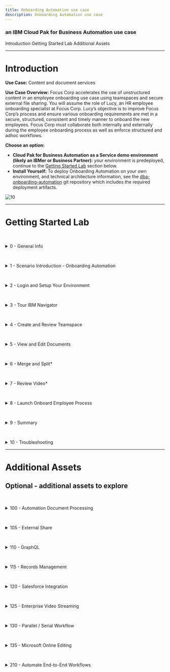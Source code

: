 ```yaml
---
title: Onboarding Automation use case
description: Onboarding Automation use case
---
```


### an IBM Cloud Pak for Business Automation use case

<AnchorLinks>
  <AnchorLink>Introduction</AnchorLink>
  <AnchorLink>Getting Started Lab</AnchorLink>
  <AnchorLink>Additional Assets</AnchorLink>
</AnchorLinks>

***

# Introduction

**Use Case:** Content and document services

**Use Case Overview:** Focus Corp accelerates the use of unstructured content in an employee onboarding use case using teamspaces and secure external file sharing. You will assume the role of Lucy, an HR employee onboarding specialist at Focus Corp. Lucy’s objective is to improve Focus Corp’s process and ensure various onboarding requirements are met in a secure, structured, consistent and timely manner to onboard the new employees. Focus Corp must collaborate both internally and externally during the employee onboarding process as well as enforce structured and adhoc workflows. 

**Choose an option:**

  * **Cloud Pak for Business Automation as a Service demo environment (likely an IBMer or Business Partner):** your environment is predeployed, continue to the [Getting Started Lab](#getting-started-lab) section below.
  * **Install Yourself:** To deploy Onboarding Automation on your own environment, and technical architecture information, see the <a href="https://github.com/ibm-cloud-architecture/dba-onboarding-automation" target="_blank">dba-onboarding-automation</a> git repository which includes the required deployment artifacts.

 ![10](./images/010-Intro-OnboardingAutomation.png)

***

# Getting Started Lab

<a name="lab-section-0"></a>
<br/>
<details>
<summary>0 - General Info</summary>

<br/>

Below are some of the icons used throughout this lab

> ℹ️ &nbsp; &nbsp; **Informational note**

> ⚠️  &nbsp; &nbsp;**Warning note**

> ﹡ &nbsp; &nbsp; **Sections identified with a ﹡ indicates that the section may require deeper technical expertise <br />
&nbsp; &nbsp; &nbsp; &nbsp; &nbsp; and should be skipped by non-technical users**

</details>

<a name="lab-section-1"></a>
<br/>
<details>
<summary>1 - Scenario Introduction - Onboarding Automation</summary>

<br/>

**Use Case Overview**

<br/>

Employee applicant (John Doe) submitted an employee application and video interview along with other materials as part of the employment application process. During this process, HR processors initially reviewed the employment application making comments and annotations on the document along with entering video bookmarks, allowing additional reviewers to quickly locate key responses. Lucy along with other reviewers are able to review all the information and documents pertaining to applicant John Doe in the teamspace in a consistent and secure manner using an intuitive user-interface. Some of the information such as the applicant's SSN, is available on some of the documents but they are redacted so that only reviewers with the appropriate permission are able to see the redacted content. The use of video bookmarks also allows Lucy to quickly jump to key sections of the video without necessarily having to watch the entire video. Finally, Lucy is able to integrate with enterprise workflow to launch additional manual and automated processes.

<br/>

**Discovery Map**

<br/>

![44](./images/000-Intro-DiscoveryMap.png)

<br/>

[Go to top](#lab-section-1) | [Go to Getting Started Lab](#getting-started-lab)
</details>

<a name="lab-section-2"></a>
<br/>

<details>

<summary>2 - Login and Setup Your Environment</summary>

<br/>

This demo requires the use of a Cloud Pak for Business Automation, select one of the options below to access an environment

<br/>

<a name="lab-section-2a"></a>
<br/>
<details>
<summary style="margin-left: 40px">Option 2A - Using a Cloud Pak for Business Automation as a Service environment (likely an IBMer or Business Partner)?</summary>

<br/>

<p style="margin-left: 40px">

IBM maintains multiple SaaS tenants that can be reserved and accessed by both IBMers and Business Partners.

<br/>

Please login to IBM Technology Zone and navigate to <a href="https://techzone.ibm.com/collection/5fdfcf8b99cf35001ee4954d" target="_blank">here</a> to reserve an environment.

<br/>
Once you have access to an environment, please continue here:

1\. Enablement Users, your environment setup should already be completed, please continue.
2\. Demo Users, once your account administrator completes the below setup and provides you access, please continue.
3\. Administrator Users, expand the following section to access additional steps to setup access for yourself and others in your environment.

</p>

<br/>

<a name="lab-section-2aa"></a>
<br/>
<details>
<summary style="margin-left: 80px">Additional on Cloud Administrator Setup</summary>

<p style="margin-left: 80px">

<br/>

1\. Login to your Cloud Pak for Business Automation as a Service demo environment <a href="http://automationcloud.ibm.com" target="_blank">here</a> to access your portal.
2\. Open the menu in the upper left.
3\. Under **Administer subscriptions**, click **Access management**.
4\. Locate or search for your user and ensure all environments (Development and so on) are activated.
5\. Click the pencil icon on the right side of your user row and ensure the appropriate roles are selected (below is an example set of roles).
6\. Repeat this process for all users that need access using the below for reference.

</p>

<br/>

<p style="margin-left: 80px">

<Row>
<Column colLg={4} colMd={4}>

**All User Access Roles**

![2](./images/required-roles.png)
<br/>

</Column>
<Column colLg={4} colMd={4}>

**All Administrator Roles**

![2](./images/all-admin-roles.png)
<br/>

</Column>
</Row>

</p>

<br/>

<p style="margin-left: 80px">

[Go to top](#lab-section-2aa) | [Go to Getting Started Lab](#getting-started-lab)

</p>

</details>

> Enablement and Demo Users, continue here...

<p style="margin-left: 40px">

4\. Login to your Cloud Pak for Business Automation as a Service demo environment <a href="http://automationcloud.ibm.com" target="_blank">here</a> to access your portal.
5\. Open the menu in the upper left
6\. Select **Production** and then **Run**

<br/>

![11](./images/001c-Portal.png)

<br/>

7\. Click the **Business Automation Apps** tile to launch the Business Automation Navigator desktop

<br/>

![11](./images/001d-Portal.png)

<br/>

8\. Wait for the desktop to load in a new browser window/tab (it can take some time)

<br/>

9\. Start by reviewing the available demos, they all represent a business automation use case so you can easily get started.

<br/>

![11](./images/001d-BAN.png)

<br/>

10\. When ready, click the **Onboarding Automation** tile to launch the demo.

<br/>

![13](./images/Application01b.png)

<br/>

11\. Check the tabs to learn more about the demo
&nbsp; &nbsp;&nbsp; &nbsp; a\. **Storyboard**
&nbsp; &nbsp;&nbsp; &nbsp; b\. **Discovery Map**

<br/>

![13](./images/Application03-Tabs.png)

<br/>

12\. Navigate to the **Run the demo!** tab and then click on the picture of the **Lucy - HR Employee Onboarding Specialist**

<br/>

![13](./images/Application03-Lucy.png)

> Please continue to the next section...

[Go to top](#lab-section-2a) | [Go to Getting Started Lab](#getting-started-lab)
</p>
</details>

<br/>

<a name="lab-section-2b"></a>
<br/>
<details>
<summary style="margin-left: 40px">Option 2B - Are You Using Your Own Environment (not an on Cloud trial/demo)?</summary>

<br/>

<p style="margin-left: 40px">

1\. Standard Users, once your account administrator completes the below setup and provides you access, please continue.
2\. Administrator Users, expand the following section to access additional information to setup access for yourself and others in your environment:

<br/>

</p>

<details>
<summary style="margin-left: 80px">Additional Administrator Setup For Your Own Environment</summary>

<p style="margin-left: 80px">

<br/>

See the <a href="https://github.com/ibm-cloud-architecture/dba-onboarding-automation" target="_blank">dba-onboarding-automation</a> git repository to deploy on your own platform.

</p>

<br/>

</details>

> Standard Users, continue here...

<p style="margin-left: 40px">

3\. Ask your administrator for the URL to the desktop in Business Automation Navigator and your login credentials

4\. Wait for the desktop to load in a new browser window/tab (it can take some time)

5\. Start by reviewing the available demos, they all represent a business automation use case so you can easily get started.

<br/>

![11](./images/001d-BAN.png)

<br/>

6\. When ready, click the **Onboarding Automation** tile to launch the demo.

<br/>

![13](./images/Application01b.png)

<br/>

7\. Check the tabs to learn more about the demo
&nbsp; &nbsp;&nbsp; &nbsp; a\. **Storyboard**
&nbsp; &nbsp;&nbsp; &nbsp; b\. **Discovery Map**

<br/>

![13](./images/Application03-Tabs.png)

<br/>

8\. Navigate to the **Run the demo!** tab and then click on the picture of the **Lucy - HR Employee Onboarding Specialist**

<br/>

![13](./images/Application03-Lucy.png)

</p>

> Please continue to the next section...

<p style="margin-left: 40px">

[Go to top (Option 2b)](#lab-section-2b) | [Go to Getting Started Lab](#getting-started-lab)

</p>

</details>

<br/>

[Go to top](#lab-section-2) | [Go to Getting Started Lab](#getting-started-lab)
</details>

<a name="lab-section-3"></a>
<br/>
<details>
<summary>3 - Tour IBM Navigator</summary>

#### IBM Navigator is a desktop for an organization's workers to find and organize information.

<br/>

You are now a Human Resources (HR) Onboarding Specialist, Lucy, at Focus Corp reviewing an applicant, John Doe, for employment. As an onboarding specialist, Lucy will use the IBM Navigator user interface to review content submitted by John such as the employment application and video interview.

<br/>

Let's take a quick tour of the **IBM Navigator** user interface.

<br/>

1\. Click on the navigation menu icon in the upper left corner of the screen

<br/>

The navigation menu icon (also commonly referred to as the hamburger icon) is used to access the navigation menu and features such as **Browse**, **Search**, **Share**, **Teamspaces**, **Work**, **Cases** and **Reports**. Additional features can also be added using plugins. This interface including the top banner, list of features and menu options are configurable through the use of desktops.

<br/>

Note: The **Reports** feature is used for Records Management and may or may not be installed on your environment. Records Management related activities such as declaring a record can be done automatically and also manually using the **Browse** feature. The **Work** and **Cases** feature show workflow tasks assigned to the user and case manager activities (respectively).

<br/>

 ![13](./images/100-Navigator-Hamburger.png)

<br/>

2\. Click the **Browse** feature

<br/>

 ![44](./images/100-Navigator-BrowseFeature.png)

<br/>

You are now viewing a repository called **Corporate Operations** which is an **IBM FileNet Content Manager** repository. You can also access other repositories and perform cross-repository searches using **CM8** (IBM Content Manager), **CMOD** (IBM Content Manager OnDemand), **Box®** and **CMIS** (Content Management Interoperability Services) compliant repositories like **Alfresco®** and **Microsoft SharePoint®** On-Premises.

<br/>

3\. From the folder structure on the left side of the screen, traverse and click on the **Focus Corp Docs / Human Resources / Onboarded Employees** folder representing content for onboarded employees.

<br/>

 ![13](./images/110c-Navigator-OnboardedEmployees.png)

<br/>

As shown the diagram above, the center or content area of the screen shows the selected content which may also be used to traverse the folder structure. Additionally, the top of the content area displays the full folder structure of the selected content.

<br/>

4\. Click on the **Selena Swift** checkbox as shown in the diagram below.

<br/>

Please note that the folder can be selected by either clicking on the checkbox -OR- by clicking on the folder row. If a checkbox is not visible, contact your administrator to enable **Content list checkboxes** at the desktop level. Clicking on the folder name text will select the folder and additionally traverse into the folder.

<br/>

 ![13](./images/115-Navigator-SelenaSwift.png)

<br/>

For onboarded employee – **Selena Swift**, you can see custom folder properties such as the **First Name**, **Last Name**, **Employee ID**, **Onboarded** status and **Hire Date**.

<br/>

5\. Navigate to the **Focus Corp Docs / Human Resources / Onboarded Employees / Selena Swift / Employee Packet** folder and then click on the checkbox for the first document. Next, in the upper-right corner, select the different **Views** (**Details**, **Magazine**, **Filmstrip**). As shown in the diagram below, the **Details** view is shown as the default view.

<br/>

 ![13](./images/120c-Navigator-EmployeePacket.png)

<br/>

In our example, Focus Corp maintains an **Employee Packet** folder that contains new employee info documents such as the **Confidentiality Agreement** and **Employee Manual**. In the **Details** view, you are able to see the thumbnail and properties of the selected content.

<br/>

6\. Select the **Magazine** view

<br/>

 ![13](./images/121-Navigator-Magazine.png)

<br/>

In the **Magazine** view, you can now see the same content along with social features such as **Likes**, **Tags**, **Downloads** and **Comments**.

<br/>

7\. Select the **Filmstrip** view. The **Filmstrip** view is very useful for looking at media such pictures. Select the **Photos** folder below the **Employee Packet** folder and then select each picture document.

<br/>

 ![13](./images/122-Navigator-Filmstrip.png)

<br/>

[Go to top](#lab-section-3) | [Go to Getting Started Lab](#getting-started-lab)
</details>

<a name="lab-section-4"></a>
<br/>
<details>
<summary>4 - Create and Review Teamspace</summary>

#### Let’s now look at teamspaces. Teamspaces represent a focused view of the relevant folders, documents and searches that a team needs to complete their tasks.

<br/>

Our use case revolves around Lucy reviewing an existing teamspace for employee applicant John Doe. Typicaly, the teamspace would already be created, processed and reviewed by a few HR processors before reaching Lucy to further review and approve the applicant for onboarding. In this section, you first create an employee onboarding teamspace for the employee applicant John Doe. Next, you will review how a teamspace is used once it is created.

<br/>

<a name="lab-section-41"></a>
<br/>
<details>
<summary style="margin-left: 40px">4.1 - Create Teamspace</summary>
<p style="margin-left: 40px">

<br/>

An **Employee Onboarding** teamspace template should already be available. If not or if you want to learn more about creating teamspace templates, please proceed to the section below - **4.1.1 - Teamspace Template Builder**. Otherwise, proceed to section **4.1.2 - Teamspace Builder**.

<br/>

</p>

<a name="lab-section-411"></a>
<br/>
<details>
<summary style="margin-left: 80px">4.1.1 - Teamspace Template Builder*</summary>
<p style="margin-left: 80px">

> ℹ️ &nbsp; This section is optional, if you do not want to perform this section, please proceed to the next section.

This section covers the creation of a teamspace template using the teamspace template builder.

<br/>

The use of teamspace templates allows for the configuration of the folder hierarchy, documents, search templates, and security in a user-friendly wizard interface which can then be used to create teamspaces in a timely, secure and consistent manner.

<br/>

1\. From the navigation menu, click on **Teamspaces**

<br/>

 ![13](./images/additional-assets/teamspace-template/100-Teamspace-Feature.png)

<br/>
<br/>

2\. Click on the **Templates** tab and then click on **New Template**

<br/>

 ![13](./images/additional-assets/teamspace-template/110-New-Teamspace-Template.png)

<br/>

As shown in the diagram below, the **Teamspace Template Builder** is displayed.

<br/>

The teamspace template builder uses a wizard-driven user interface that guides you through the following steps:
- Define Teamspace Template
- Select Searches
- Select Classes or Entry Templates
- Folders and Documents Tree
- Select Roles

<br/>

 ![13](./images/additional-assets/teamspace-template/120-Template-Builder.png)

<br/>
<br/>

3\. Teamspace Template Builder - Define Teamspace Template

<br/>

Enter a value for the **Template name** and **Template description**. If you are using a shared environment and plan to share the template, please select a value that distinguishes your template from others. In the diagram below, a generic template name and description is used for the employee onboarding use case and specified not to share the template.

<br/>

At this point, you can continue to the next step by clicking on the **Next** button for the remaining configuration items (searches, classes/entry templates, folders/documents and roles). At any point, you can complete the configuration of the template by clicking on the **Finish** button and optionally edit the configuration at a later time.

<br/>

When complete, click on the **Next** button to continue to the next step.

<br/>

 ![13](./images/additional-assets/teamspace-template/130-Define-Teamspace-Template.png)

<br/>
<br/>

4\. Teamspace Template Builder - Select Searches

<br/>

You will not specify any searches for the teamspace, click the **Next** button to continue to the next step

<br/>

 ![13](./images/additional-assets/teamspace-template/140b-Select-Searches.png)

<br/>
<br/>

5\. Teamspace Template Builder - Select Classes or Entry Templates

<br/>

This step specifies either document classes or entry templates that can be used to store documents into the teamspace. You will configure this step using classes. As shown in the diagram below, first click the option for **Use classes to add documents**. Select the **Employment Application** and the **Document** classes and click the **Add** button. Finally, click on the **Next** button to continue to the next step.

<br/>

 ![13](./images/additional-assets/teamspace-template/150-Template-Select-Classes.png)

<br/>

>Note: if the **Employment Application** class is not available, please contact your Administrator to make it available to you. Otherwise, selecting the default **Document** is sufficient - you will just not see the custom properties (First Name, Last Name, Application Date) when adding the application document to the teamspace.

<br/>
<br/>

6\. Teamspace Template Builder - Folders and Documents Tree

<br/>

This step configures the folder structure that will be used for the teamspace. Additionally, documents can be added to the folder(s). The use of a common folder structure and default documents provides a consistent process so that any teamspaces created with this template uses a consistent and standardized folder hierarchy and documents.

<br/>

Click **New Folder** and then build the folder structure shown below or create your own custom folder structure. To add a document to a folder, click on the **Add Document** button and add a document. When complete, click on the **Next** button to continue to the last step.

<br/>

 ![13](./images/additional-assets/teamspace-template/160-Folders-Documents-Tree.png)


<br/>
<br/>

7\. Teamspace Template Builder - Select Roles

<br/>

This steps allows you to either associate existing role templates or create custom roles for the teamspace template. Click **New Role**, enter a **Role Name** / **Role Description** and then set the desired permissions for the role.

<br/>

As shown in the diagram below, create one or more the following custom roles: HR - Human Resources, Payroll - Payroll, Manager - Department Manager, IT - Information Technology. Alternatively, you can also select an existing role template available at the bottom and add them to the teamspace template. When complete, click on the **Finish** button to complete the setup of the teamspace template. The teamspace template can be updated at a later time if desired.

<br/>

 ![13](./images/additional-assets/teamspace-template/170b-Select-Roles.png)

<br/>

The teamspace template is now complete, please refer to the next section **4.1.2 Teamspace Builder** to create a teamspace from this template.

<br/>

[Go to top (Teamspace Template Builder)](#lab-section-411) | [Go to Getting Started Lab](#getting-started-lab)

<br/>

</p>

</details>

<a name="lab-section-412"></a>
<br/>
<details>
<summary style="margin-left: 80px">4.1.2 - Teamspace Builder</summary>
<p style="margin-left: 80px">

<br/>

This section covers how to create a teamspace from the **Employee Onboarding** teamspace template that was created in the section above.

<br/>

Download the items below, these items will be added later to the teamspace:
* Employment Application - [Focus Corp - Employment Application.pdf](https://github.com/ibm-cloud-architecture/dba-onboarding-automation/raw/main/content-services/sample-content/Focus%20Corp%20-%20Employment%20Application.pdf)
* Video Interview - <a href="https://ibm.box.com/s/wrg8tk9cx7bi4g23wjk19esxi1rmnl8l" target="_blank">Focus Corp - Video Interview - John Doe - KT.mp4</a>

<br/>

1\. From the navigation menu, click on **Teamspaces**

<br/>

 ![13](./images/additional-assets/teamspace-template/100-Teamspace-Feature.png)

<br/>

2\. Click on the **Teamspaces** tab and then click on **New Teamspace**

<br/>

 ![13](./images/additional-assets/teamspace-template/200b-New-Teamspace.png)

<br/>

As shown in the diagram below, the **Teamspace Builder** is displayed.

<br/>

Similar to the **Teamspace Template Builder**, the **Teamspace Builder** uses a wizard-driven user interface that guides you through the following steps:
- Define Teamspace
- Select Searches
- Select Classes or Entry Templates
- Folders and Documents Tree
- Select Users

<br/>

 ![13](./images/additional-assets/teamspace-template/210-Teamspace-Builder.png)

<br/>

3\. Teamspace Builder - Define Teamspace

<br/>

Enter a value for the **Template name** and **Template description**. If you are using a shared environment, please select a value that distinguishes your teamspace from others. Next, select the **Employee Onboarding** template or the teamspace template that was created in section **4.1.1 Teamspace Template Builder**.

<br/>

When complete, review the information after the diagram below and then click on the **Next** button to continue to the next step.

<br/>

![13](./images/additional-assets/teamspace-template/220-Define-Teamspace.png)

<br/>

You can directly build the teamspace or you can specify the teamspace template that contains some predefined configuration settings. Using the template allows us to consistently build the teamspace ensuring the proper folder, documents, searches and roles are configured for every new project. At the same time, you are also able to slightly modify these settings as you create the teamspace for any additional configuration that may be needed for the specific teamspace.

<br/>

At this point, you can continue to the next step by clicking on the **Next** button for the remaining configuration items (searches, classes/entry templates, folders/documents and roles). At any point, you can complete the configuration of the template by clicking on the **Finish** button and optionally edit the configuration at a later time.

<br/>

When complete, click on the **Next** button to continue to the next step.

<br/>

4\. Teamspace Builder - Select Searches

<br/>

Any saved searches that were included in the teamspace template should be listed in the **Selected searches** area. If desired, add any searches that you would like to be included in the teamspace. When complete, click the **Next** button to continue to the next step.

<br/>

![13](./images/additional-assets/teamspace-template/230-Select-Searches.png)

<br/>

5\. Teamspace Builder - Select Classes or Entry Templates

<br/>

This step identifies the classes or entry templates that were configured with the teamspace template. Any document classes or entry templates that were included in the teamspace template should be listed in the **Selected Classes / Entry Templates** area.

<br/>

Click the **Next** button

<br/>

![13](./images/additional-assets/teamspace-template/240-Teamspace-Select-Classes.png)


<br/>

6\. Teamspace Builder - Folders and Documents Tree

<br/>

As shown below, the folder structure and associated documents were automatically created based on the teamspace template. In this step, you will add the [Employment Application](https://github.com/ibm-cloud-architecture/dba-onboarding-automation/raw/main/content-services/sample-content/Focus%20Corp%20-%20Employment%20Application.pdf) into **Application** folder.

<br/>

Right-click on the **Application** folder and click on **Add Document from Local Drive**

<br/>

![13](./images/additional-assets/teamspace-template/250-Add-Application.png)

<br/>

7\. Teamspace Builder - Folders and Documents Tree - Add Document - Employment Application

<br/>

As shown in the diagram below, enter the following:
  1\. File name - **Focus Corp - Employment Application.pdf**
  2\. Class - **Employment Application**
  3\. First Name - **John**
  4\. Last Name - **Doe**
  5\. Application Date - select any date

<br/>

When complete, click on the **Add** button

<br/>

![13](./images/additional-assets/teamspace-template/255b-Add-Document.png)

<br/>

8\. Teamspace Builder - Folders and Documents Tree - Add Document - Video Interview

<br/>

Using the same process as the step above, add the <a href="https://ibm.box.com/s/wrg8tk9cx7bi4g23wjk19esxi1rmnl8l" target="_blank">Video Interview</a> into the **Application / Video Interview** folder.

<br/>

As shown in the diagram below, enter the following:
  1\. File name: Choose Files - **Focus Corp - Video Interview - John Doe - KT.mp4**
  2\. Class - **Document**

<br/>

When complete, click on the **Add** button

<br/>

![13](./images/additional-assets/teamspace-template/258-Add-Video.png)

<br/>

9\. Teamspace Builder - Select Users

<br/>

As shown in the diagram below, your user name should be identified as an owner of the teamspace. To add yourself to another role, click on a role in the **Available roles** area. To add additional users to the teamspace, click on **Add Users and Groups...** and add any additional users or groups to the teamspace.

<br/>

When complete, click the **Finish** button to complete the setup of your teamspace.

<br/>

![13](./images/additional-assets/teamspace-template/260-Teamspace-Users.png)

<br/>

[Go to top (Teamspace Builder)](#lab-section-412) | [Go to Getting Started Lab](#getting-started-lab)
</p>
</details>

<br/>

<p style="margin-left: 40px">

[Go to top (Create Teamspace)](#lab-section-41) | [Go to Getting Started Lab](#getting-started-lab)
</p>
</details>

<br/>

<a name="lab-section-42"></a>
<br/>
<details>
<summary style="margin-left: 40px">4.2 - Review Teamspace</summary>

<p style="margin-left: 40px">

<br/>

1\. From the navigation menu, select **Teamspaces**

<br/>

 ![13](./images/200-Teamspace-Feature.png)

<br/>

A list of teamspaces should be displayed. In the diagram below, the  **Employee Onboarding - John Doe** teamspace is highlighted.

<br/>

 ![13](./images/210-Teamspaces.png)

> Note: Please use the teamspace that was created in **4.1.2 - Teamspace Builder**. Let's refer to this as **your teamspace** going forward.

<br/>

2\. Locate your teamspace and right-click on it and select **Modify**, **Roles**

<br/>

 ![13](./images/220-Teamspace-Roles.png)

<br/>

A teamspace can be configured with custom roles for granular security permissions. Clicking on a role allows you to view and manage the security permissions of the role. In the diagram below, the **HR - Human Resources** custom role and associated permission are shown. The **Team** tab can also be selected to view and manage users/groups assigned to the role.

<br/>

 ![13](./images/230-Teamspace-Roles-Security.png)

<br/>

3\. Click **Cancel** to exit the **Modify Teamspace** screen

<br/>

4\. You are now back at the list of teamspaces, click on your teamspace name to view it

<br/>

 ![13](./images/210-Teamspaces.png)

<br/>

As shown in the digram below, this is your teamspace - note the three sections on the left side of the screen for **Browse** to manage content, **Search** to manage saved searches, **Team** to view members of the teamspace.

<br/>

Note the folder structure in the **Browse** section, this and the associated documents were automatically created using the teamspace template.

<br/>

The middle/main section of the screen displays the content selected in the **Browse** and **Search** section. As shown in the diagram above, the **Application** folder is selected in the **Browse** section with the contents of the folder displayed in the main section.

<br/>

On the right side of the screen, you will see a thumbnail of the document selected in the main section along with a **Properties** section showing the custom document properties associated with the document (**First Name**, **Last Name**, **Application Date**) along with the document **System Properties**.

<br/>

 ![13](./images/240-Teamspace-View.png)

<br/>
<br/>

[Go to top (Review Teamspace)](#lab-section-42) | [Go to Getting Started Lab](#getting-started-lab)
</p>
</details>

<br/>

<a name="lab-section-43"></a>
<br/>
<details>
<summary style="margin-left: 40px">4.3 - Prepare Teamspace Content*</summary>
<p style="margin-left: 40px">

> ⚠️ &nbsp; **This section is optional and covers the preparation of teamspace content, if you do not want to perform this section, please proceed to the next section. The preparation of the Employment Application document assumes you have familiarity with creating annotations.**

The following teamspace content will be prepared in this section:

<br/>

* **Employment Application**: prepare the document with initial annotations for lab section **5 - View and Edit Documents**

<br/>

* **Video Interview**: prepare the video with intial bookmarks for lab section **7 - Review Video**.

<br/>

<a name="lab-section-431"></a>
<br/>
<details>
<summary style="margin-left: 80px">4.3.1 - Prepare Employment Application</summary>
<p style="margin-left: 80px">

<br/>

You will create annotations to the application document in prepartion for section **5 - View and Edit Documents**.

<br/>

1\. Continuing from section [4.2 - Review Teamspace](#lab-section-42) - open your teamspace and open the application document (Focus Corp - Employment Application.pdf)

<br/>

![13](./images/300-Application-Document.png)

<br/>

2\. Using the diagram below as a reference, create the following annotations/comments:
&nbsp; &nbsp; &nbsp; &nbsp; a\. Redaction annotation on the Social Security Number with redaction reason **Social Security Number**
&nbsp; &nbsp; &nbsp; &nbsp; b\. Highlight annotation on the salary desired amount (85,000)
&nbsp; &nbsp; &nbsp; &nbsp; c\. Sticky note annotation with text: Salary request exceeds job posting - please review
&nbsp; &nbsp; &nbsp; &nbsp; d\. Text annotation with text: Salary request exceeds job posting - please review
&nbsp; &nbsp; &nbsp; &nbsp; e\. Stamp annotation with the **Received date** stamp
&nbsp; &nbsp; &nbsp; &nbsp; f\. Stamp annotation with the **Reviewed date** stamp
&nbsp; &nbsp; &nbsp; &nbsp; g\. Document comment with comment: Salary request exceeds job posting - please review
&nbsp; &nbsp; &nbsp; &nbsp; h\. Document comment with comment: Salary adjust was approved, please proceed with this candidate
&nbsp; &nbsp; &nbsp; &nbsp; i\. Document comment with comment: This is a test comment, right-click this comment and select Edit/Delete to edit or delete this comment

<br/>

![13](./images/305-Annotations.png)

<br/>

3\. When complete, click on the **Save** icon to save your updates and then the **X** icon to exit the viewer.

<br/>

![13](./images/302-Annotation-Save.png)

<br/>

[Go to top (Prepare Employment Application)](#lab-section-431) | [Go to Getting Started Lab](#getting-started-lab)

<br/>

</p>

</details>

<a name="lab-section-432"></a>
<br/>
<details>
<summary style="margin-left: 80px">4.3.2 - Prepare Video Interview</summary>
<p style="margin-left: 80px">

<br/>

You will create video bookmarks to the video interview in prepartion for section **7 - Review Video**

<br/>

1\. From your teamspace, click on the video name (Focus Corp - Video Interview - John Doe - KT.mp4) in the folder: **Employee Onboarding \ Application \ Video Interview**.

<br/>

 ![13](./images/380-Video-Launch.png)

<br/>

2\. Click on the **Open in New Window** icon in the upper right corner of the viewer to open the viewer in a new window so you can access the video bookmark feature.

<br/>

 ![13](./images/382-Video-OpenNewWindow.png)

<br/>

3\. Locate a time in the video to create a bookmark. This can be done by playing the video and pausing at the desired location. Once you have a good idea where to place the bookmark, click on **Bookmarks**, **New Bookmark** and then enter the **Name** and optionally the **Description**. If necessary, adjust the **Start Time** to the desired time in the video. Lastly, click on the **Ok** button to save the bookmark.

<br/>

These are the bookmarks that should be created - please create at least 2-3 of these bookmarks
  1\. Tell me about yourself (00:00:07)
  2\. Why shoud we hire you? (00:00:31)
  3\. Why did you leave your last job? (00:00:51)
  4\. What is your greatest weakness? (00:01:05)
  5\. What are your greatest strength? (00:01:21)
  6\. Where do you see yourself in 5 years? (00:01:42)
  7\. What do you like to do outside of work? (00:01:57)

<br/>

 ![13](./images/383-Video-New-Bookmark-Add.png)

<br/>

When complete, exit the viewer.

<br/>

[Go to top (Prepare Video Interview)](#lab-section-432) | [Go to Getting Started Lab](#getting-started-lab)
</p>
</details>

<br/>

[Go to top (Prepare Teamspace Content)](#lab-section-43) | [Go to Getting Started Lab](#getting-started-lab)
</p>
</details>

<br/>

[Go to top (Create and Review Teamspace)](#lab-section-4) | [Go to Getting Started Lab](#getting-started-lab)
</details>


<a name="lab-section-5"></a>
<br/>
<details>
<summary>5 - View and Edit Documents</summary>


> ℹ️ &nbsp; Use the application document (**Focus Corp - Employment Application.pdf**) that was added to the teamspace in section [4.1.2 - Teamspace Builder](#lab-section-412). This document represents the employee applicant's employment application and also contains an I9 document which will you split into a second document using the **Merge and Split** option. Additional, please review section [4.3.1 - Prepare Employment Application](#lab-section-431) for the initial annotations that should be placed on the application document.

1\. From your teamspace, click on the application document (Focus Corp - Employment Application.pdf)

<br/>

 ![13](./images/300-Application-Document.png)

<br/>
<br/>

2\. Review the different areas of the viewer including the various tools/icons as shown in the diagram below.

<br/>

> ℹ️ &nbsp; Hovering the mouse over each tool displays a tool tip identifying the purpose of the tool.

 ![13](./images/300b-Viewer-Overview.png)

<br/>

3\. From view settings area of the screen, click on the **Fit to window** icon to fit a full page of the document in the display

 ![13](./images/310c-Viewer-Fit.png)

<br/>

As displayed in the diagram above, the page should now fit in the display window. You can now see the full page of the document including all the redactions and annotations on the first page. Annotations allow you to mark up a document with items such as lines, rectangles, redactions, text, highlights, sticky notes, pencil and stamps. Each annotation has security permissions and includes the user and timestamp the annotation was created/modified.

> ℹ️ &nbsp; The annotations displayed in the steps above/below may not be present if you did not create them when you added the document to the teamspace. If so, use the diagram to identify what would have displayed and optionally create the annotation identified in the step. Otherwise, simply ignore the step and continue to the next step.

<br/>

4\. For each redaction and annotation, hover the mouse over the item to see who created the item and the creation timestamp.

<br/>

 ![13](./images/315-Viewer-Timestamp.png)

<br/>
<br/>

5\. Right-click on a redaction then select the first option which is **Select redaction reason**

<br/>

 ![13](./images/320c-Viewer-Redaction-Reason.png)

<br/>

As displayed in the diagram above, the reason for the redaction is displayed and can also be set to a different reason if desired. Redaction Reasons use role-based security so that only users within a configured role can see behind the redaction and/or manage the redaction. Additionally, data capture/processing solutions can be configured to automatically redact values such as a Social Security Number and associate with the redaction reason.

<br/>
<br/>

6\. Click **Cancel** to exit out of the **Select Redaction Reason** dialog window.

<br/>
<br/>

7\. From the annotation toolbar, click on the **Filled rectangle** annotation (also referred to as a redaction). Next, draw a rectangle around the Driver's License value (Y521793367692).

<br/>

 ![13](./images/322-Viewer-Create-Redaction.png)

<br/>
<br/>

8\. Right-click on the redaction created above and click on the **Edit redaction reason** option to bring up the **Select redaction reason** dialog. From the dialog, select **PII** and then click on the **OK** button.

<br/>

 ![13](./images/323-Viewer-Set-Redaction-Reason.png)

<br/>
<br/>

9\. On the application document, locate the yellow sticky note on the document and either double-click on the sticky note -OR- right-click on the sticky note and then click on the second menu option for **Edit text**

<br/>

 ![13](./images/330b-Sticky-Note.png)

<br/>

As displayed in the diagram above, the text for the **Sticky note** annotation is displayed along with the creation/modified timestamp. With appropriate security, you are also able to modify the text. The **Sticky note** in the annotation toolbar is also identified in the diagram if you want to create a new **Sticky note** annotation.

<br/>

To the right of the **Sticky note** annotation on the application document, there is also a **Text** annotation to display text without having to open the annotation.

<br/>
<br/>

10\. In the upper-right corner of the viewer, click on the **View Comments** icon

<br/>

 ![13](./images/340b-Doc-Comment.png)

<br/>

As displayed in the diagram above, any existing document comments are displayed here. The **Filter** box can be used to search for a specific comment. A new comment can be added by entering text at the bottom of the viewer and then pressing the **Enter** button. If the user has appropriate security, existing comments can be edited or deleted by right-clicking on a comment and then clicking on the **Edit** or **Delete** option as shown in the diagram above.

<br/>

Additionally, document comments can be added directly from the document by right-clicking on the document and then selecting the **Properties** menu option.

<br/>

When complete, click on the **View Comments** icon at the top of the viewer to toggle out of the **View Comments** mode.

<br/>
<br/>

11\. After exiting the **View Comments** mode, review the existing **Stamp** annotations and enter a new **Stamp** annotation by clicking on the **Stamp** annotation in the **Annotations** bar area on the right side of the viewer. Next, click on the **Approved** annotation icon and then click where you want the annotation to be located on the document.

<br/>

 ![13](./images/350-Stamp.png)

<br/>

As displayed in the diagram above, the existing stamp annotations are shown magnified. These stamp annotations represent when the document was received and reviewed. After clicking on the **Approved** stamp annotation, the **Stamp** annotation should now appear on the document with your email address along with the date.

<br/>

When complete, click on the **Save** icon to save the document with the newly created annotation.

<br/>
<br/>

12\. Click on the **Thumbnails view** icon from the bottom of the viewer.

<br/>

 ![13](./images/360-Thumbnail.png)

<br/>

As displayed in the diagram above, the thumbnails of each page of the document are displayed.

<br/>

 ![13](./images/362-Thumbnail-Size.png)

<br/>

<br/>

Congratulations, you completed the **View and Edit Documents** steps. Please note the additional features to view and edit documents:
  - IBM Content Navigator Edit Service – edit directly in any desktop application
  - IBM Navigator Sync – sync and collaborate on documents directly from a computer desktop or mobile device
  - IBM Navigator Mobile – access, manage and sync content on your mobile device
  - IBM Navigator for Microsoft Office® –  access and manage content within Microsoft Office
  - Microsoft Office Online Editing® –  collaborative editing using Microsoft Office 365® or Microsoft Office Online Server®
  - IBM Enterprise Video Streaming – stream video with automatic caption generation and automated transcoding for multiple bitrates, video size and quality

<br/>

[Go to top](#lab-section-5) | [Go to Getting Started Lab](#getting-started-lab)
</details>

<a name="lab-section-6"></a>
<br/>
<details>
<summary>6 - Merge and Split*</summary>

> ℹ️ &nbsp; This section is optional, if you do not want to perform this section, please proceed to the next section.

Continuing from the previous section viewing the thumbnails of the application document - the first five pages represent the actual application document. The next four pages is an **I9 - Employment Verification** document that does not belong in the same document. You will use the **Merge and Split** feature to first create a copy of our document and then remove the first five pages to create a separate I9 document. Next, you will remove the last four pages of our employment application document so that it only contains the correct pages.

<br/>
<br/>

1\. From the upper-right corner of the viewer, select the **Open in New Window** icon to open the viewer in a separate window which allows us to select the **Merge and Split** option.

<br/>

 ![13](./images/370-MergeSplit-Open.png)

<br/>
<br/>

2\. From the separate viewer window, select the **Merge and Split** icon at the top of the viewer.

<br/>

 ![13](./images/372-MergeSplit-Option.png)

<br/>

As displayed in the diagram below, you are now in the **Merge and Split** mode where you can see the three icons for **Cut**, **Copy** and **Paste**. You are also able to move one or more pages by selecting the page(s) and dragging it to the desired location.

<br/>

 ![13](./images/373-MergeSplit-Main.png)

<br/>
<br/>

4. Select the **Add document** icon from the top menu bar so that you can create the separate document

<br/>

 ![13](./images/374-MergeSplit-AddDoc.png)

<br/>

As displayed in the diagram below, the **Add Document** window appears. Confirm the **Class** property is set to **Document** and update the **Document Title** property to **John Doe - I9**.  Next, click the **Add** button to add the document.

<br/>

 ![13](./images/375B-MergeSplit-DocSave.png)

<br/>
<br/>

5. There should now be two tabs in the document viewer with the second tab representing the newly added **John Doe - I9** document. You want to remove the employee application pages - select the first five pages of the document and then click on the **Cut** icon to remove the selected pages.

<br/>

 ![13](./images/376-MergeSplit-I9.png)

<br/>
<br/>

6. As shown in diagram below, there should be four document pages. Click on the **Check in document** icon to save and check-in the document to the repository.

<br/>

 ![13](./images/377-1-MergeSplit-I9CheckIn.png)

<br/>
<br/>

7. Click on the first document tab which is our original employment application document.

<br/>

 ![13](./images/378-1-MergeSplit.png)

<br/>

8. Select the last four pages of the document and then select the **Cut** icon to remove the I9 document pages.

<br/>

 ![13](./images/378-2c-MergeSplit-Cut.png)

<br/>

9. Click on the **Check in document** icon to save and check-in the document to the repository.

<br/>

 ![13](./images/378-3-MergeSplit-Save.png)

<br/>

You can now exit the document viewer to return back to the teamspace.

<br/>
<br/>

[Go to top](#lab-section-6) | [Go to Getting Started Lab](#getting-started-lab)
</details>

<a name="lab-section-7"></a>
<br/>
<details>
<summary>7 - Review Video*</summary>

> ℹ️ &nbsp; This section is optional, if you do not want to perform this section, please proceed to the next section. If you perform this section, please review section [4.3.2 Prepare Video Interview](#lab-section-432) to prepare the video with bookmarks.

Let's now take a look at the video viewer to view and stream videos and audio files.

<br/>

1\. From your teamspace, click on the video name in the folder: **Employee Onboarding \ Application \ Video Interview**.

<br/>

 ![13](./images/380-Video-Launch.png)

<br/>

Note that selecting the video will also provide a short live preview of the video in the right pane along with the properties of the video.

<br/>
<br/>

2\. Click on the **Open in New Window** icon in the upper right corner of the viewer to open the viewer in a new window so you can access the video bookmark feature.

<br/>

 ![13](./images/382-Video-OpenNewWindow.png)

<br/>
<br/>

3\. Click on **Bookmarks** on the top left area of the viewer

<br/>

 ![13](./images/383-Video-Bookmarks.png)

<br/>

After selecting **Bookmarks**, the list of video bookmarks will be displayed. These were manually entered by an HR specialist during the initial application review process. Each bookmark identifies the name of the bookmark, bookmark description, the time of the bookmark and the user who created the bookmark. The use of video bookmarks is very valuable for Focus Corp to be able to quickly review key segments of the video without viewing the entire video. Additionally, the video viewer enables you to view, collaborate and easily stream large video files without requiring any browser plugins.

<br/>

Entering text in the **Filter** field also allows you to search on the name of the bookmark allowing for even faster location of a particular bookmark in the event there are numerous bookmarks. For example, enter **strengths** to quickly go to the bookmark named **What is your greatest strengths**

<br/>
<br/>

4\. From the bookmark list, click on a bookmark and then cycle through the bookmarks by clicking on the **Previous** and/or **Next** buttons

<br/>

 ![13](./images/384-Video-PreviousNext.png)

<br/>

Notice that the video starts immediately as you click each bookmark with little or no lag. When the video is initially opened, the video can be played right away as the video is streamed in the background.

<br/>
<br/>

5\. Let's now create a new bookmark. Locate a time in the video to create a bookmark. This can be done by playing the video and pausing at the desired location. Once you have a good idea where to place the bookmark, click on **New Bookmark** and then enter the **Name** and optionally the **Description**. If necessary, adjust the **Start Time** to the desired time in the video.

<br/>

 ![13](./images/385-Video-NewBookmark.png)

<br/>

[Go to top](#lab-section-7) | [Go to Getting Started Lab](#getting-started-lab)
</details>

<a name="lab-section-8"></a>
<br/>
<details>
<summary>8 - Launch Onboard Employee Process</summary>

<br/>

Lucy is now ready to approve the employee applicant, let's trigger a workflow to start the downstream onboarding process.

<br/>

1\. From your teamspace, browse to the **Application** folder and right-click on the employment appliction to select the menu option for **Workflow**, **Launch Process**

<br/>

 ![13](./images/600-LaunchProcess.png)

<br/>
<br/>

2\. Select the **Onboard Employee** process and click the **OK** button

<br/>

 ![13](./images/610-LaunchProcess-OnboardEmployee.png)

<br/>
<br/>

3\. Enter any comments in the **Review Request Details**

<br/>

 ![13](./images/620-LaunchProcess-LaunchUI.png)

<br/>

As shown in the diagram above, the launch screen is displayed with properties such as the **Document Name**, **First Name**, **Last Name**, and **Application Date** automatically populated from the document properties. You are able to view the contents of employement application as a final check and ultimately trigger the process by clicking on the **Launch process** button.

<br/>
<br/>

4\. Click the **Launch process** button to start the process.

<br/>

 ![13](./images/625-LaunchProcess-Launch.png)

<br/>

Although not fully implemented within this scenario, the process just launched would orchestrate downstream activities to onboard the applicant including manual and automated steps such as sending the offer letter and employee packet, preparing backend systems for enrollment such as benefits, payroll and IT accounts.

<br/>

[Go to top](#lab-section-8) | [Go to Getting Started Lab](#getting-started-lab)
</details>

<a name="lab-section-9"></a>
<br/>
<details>
<summary>9 - Summary</summary>

<br/>

As you saw, content services enables secure and compliant content access through the use of teamspaces, viewing and editing capabilities such as role-based Redactions, merge and split, video bookmarks and finally workflow to automate additional processes. The Cloud Pak for Business Automation provides a powerful, pre-integrated platform including Content Services alongside additional business automation services such as Workflow (BAW), RPA, Decisions (ODM and ADS) and more.

<br/>

Please visit the [Additional Assets](#additional-assets) section for additional features not covered in this lab.

<br/>

[Go to top](#lab-section-9) | [Go to Getting Started Lab](#getting-started-lab)
</details>

<a name="lab-section-10"></a>
<br/>
<details>
<summary>10 - Troubleshooting</summary>

<br/>

1\. Focus Corp folder/documents or Teamspaces are not available
If using a Cloud Pak for Business Automation as a Service tenant, please ensure you have selected the Production environment.  Otherwise, contact the environment administrator to confirm the set up instructions have been completed.

<br/>

2\. Navigator Browse - Unable to modify folder and document
When using an Enablement environment, security permissions are restricted to allow only viewing of folders and documents. One exception is the folder: Corporate Operations / Focus Corp / Human Resources / Onboarded Employees / Unsecured

<br/>

3\. Launch Onboard Employee Processing
Chrome is the recommended browser to display the document in the viewer. If using Firefox, you may need to temporarily disable the CSP header to view the document at this time.  For both viewers, ensure the default action to display PDF documents is set to use the browser.

<br/>

[Go to top](#lab-section-10) | [Go to Getting Started Lab](#getting-started-lab)
</details>

***

# Additional Assets

## Optional - additional assets to explore

<a name="additional-assets-100"></a>
<br/>
<details>
<summary>100 - Automation Document Processing</summary>

<br/>

Video: <a href="https://youtu.be/Y3dyHRjFvxU" target="_blank">Automation Document Processing Overview (3:46)</a>

<br/>

![13](./images/additional-assets/AutomationDocumentProcessingOverview.png)

Traditional document capture solutions cannot meet the document processing demands of today’s digital world. Increased market demand for speed and flexibility, combined with exponential growth in regulatory compliance requirements prevent enterprises from realizing the potential for digital transformation. Applying a full document processing workflow with low-code development tools and advanced AI with deep learning, enterprises can use IBM Automation Document Processing to eliminate manual work across the enterprise.

<br/>

[Go to top](#additional-assets) | [Go to Introduction](#introduction) | [Go to Getting Started Lab](#getting-started-lab)

</details>

<a name="additional-assets-105"></a>
<br/>
<details>
<summary>105 - External Share</summary>

<br/>

Video: <a href="https://youtu.be/DXaPzYLYaGc" target="_blank">Securely Share Content with External Users (3:37)</a>

<br/>

![13](./images/additional-assets/TE-ExternalShare-Thumbnail.png)

<br/>

Content management is a team sport, and some of your team may be trusted external users. In this demo, you'll provide external users access to content in a simplified Navigator interface with security, full access control, and the same redaction of your sensitive or private data.

<br/>

[Go to top](#additional-assets) | [Go to Introduction](#introduction) | [Go to Getting Started Lab](#getting-started-lab)

</details>

<a name="additional-assets-110"></a>
<br/>
<details>
<summary>110 - GraphQL</summary>

<br/>

Video: <a href="https://ibm.biz/SimplifyDevelopmentFileNetGraphQL" target="_blank">Simplify Development using the FileNet GraphQL API (7:18)</a>

<br/>

![13](./images/additional-assets/FileNetGraphQL-Thumbnail-Intro.png)

<br/>

The FileNet GraphQL API enables you to query and manipulate data easily through an intuitive and flexible syntax that simplifies application development for your Content Platform Engine. The API allows you to request the exact information you need and receive predictable results reducing the number of network calls and bandwidth requirements improving performance.

<br/>

[Go to top](#additional-assets) | [Go to Introduction](#introduction) | [Go to Getting Started Lab](#getting-started-lab)

</details>

<a name="additional-assets-115"></a>
<br/>
<details>
<summary>115 - Records Management</summary>

<br/>

Video: <a href="https://youtu.be/a-iOyZdHHv8" target="_blank">Records Management (3:15)</a>

<br/>

![13](./images/additional-assets/RecordsManagement.png)

<br/>

IBM Enterprise Records provides content, processes and connectivity to help you maintain and provide a record of compliance for electronic and physical records. The comprehensive solution enables you to streamline records-based activities and help enforce compliance with retention policies, with or without user participation. Using IBM, you can capture, declare, classify, store and dispose of electronic and physical records according to fiscal, legal and regulatory requirements. IBM Enterprise Records is also available as managed service on cloud and for a containerized deployment in a private or public cloud.

<br/>

[Go to top](#additional-assets) | [Go to Introduction](#introduction) | [Go to Getting Started Lab](#getting-started-lab)

</details>

<a name="additional-assets-130"></a>
<br/>
<details>
<summary>120 - Salesforce Integration</summary>

<br/>

Video: <a href="https://ibm.biz/FileNetSalesforce" target="_blank">Salesforce CRM Content to FileNet (6:29)</a>

<br/>

![13](./images/additional-assets/SalesforceOverview2.png)

Seamlessly connect Salesforce with FileNet Content Manager to eliminate a content silo and manage Salesforce content within the leading, modern FileNet Content Manager platform. This native integration allows Salesforce users to store and manage related content seamlessly in FileNet Content Manager as it relates to Salesforce accounts, cases, opportunities, and more. They will no longer need to switch applications to find related information. With a Salesforce-oriented user experience, this connector will require minimal to no training, and IT teams can take advantage of the feature-rich content management capabilities of FileNet and govern enterprise content in one place.

<br/>

[Go to top](#additional-assets) | [Go to Introduction](#introduction) | [Go to Getting Started Lab](#getting-started-lab)
</details>

<a name="additional-assets-125"></a>
<br/>
<details>
<summary>125 - Enterprise Video Streaming</summary>

<br/>

Video: <a href="https://youtu.be/QGdUarOt9hc" target="_blank">Stream and Manage Video with FileNet Enterprise Video Streaming (3:14)</a>

<br/>

![13](./images/additional-assets/FileNetEVS-Thumbnail.png)

With the FileNet Enterprise Video Streaming connector, you can upload, manage, quickly access video alongside other documents in FileNet Content Manager and search through automatically generated closed captions. IBM’s Enterprise Video Streaming offering features multi-quality streaming and adaptive bit rates to eliminate download delays and provide users with fast access to relevant video moments.

<br/>

[Go to top](#additional-assets) | [Go to Introduction](#introduction) | [Go to Getting Started Lab](#getting-started-lab)
</details>

<a name="additional-assets-130"></a>
<br/>
<details>
<summary>130 - Parallel / Serial Workflow</summary>

<br/>

Coming soon!

<br/>

[Go to top](#additional-assets) | [Go to Introduction](#introduction) | [Go to Getting Started Lab](#getting-started-lab)
</details>

<a name="additional-assets-135"></a>
<br/>
<details>
<summary>135 - Microsoft Online Editing</summary>

<br/>

Coming soon!

<br/>

[Go to top](#additional-assets) | [Go to Introduction](#introduction) | [Go to Getting Started Lab](#getting-started-lab)
</details>

<a name="additional-assets-210"></a>
<br/>
<details>
<summary>210 - Automate End-to-End Workflows</summary>

<br/>

Video: <a href="https://youtu.be/-swuUUNH3nw" target="_blank">Automate End-to-End Workflows (4:40)</a>

<br/>

![13](./images/additional-assets/AutomateEndtoEndWorkflow.png)

<br/>

Automating workflows, including business processes and case work, can both increase productivity and improve customer experience. By using a single workflow automation platform, organizations can quickly scale their business.  This demonstration shows how IBM Business Automation Workflow enables collaboration, integrates with content management, and provides analytics to automate and optimize end-to-end workflows.

<br/>

[Go to top](#additional-assets) | [Go to Introduction](#introduction) | [Go to Getting Started Lab](#getting-started-lab)
</details>
